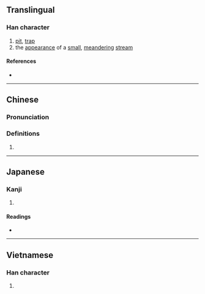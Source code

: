 {{character info/new}}
==Translingual==

===Han character===
{{Han char|rn=85|rad=水|as=04|sn=7|four=35100|canj=ETT,XETT|ids=⿰氵井}}

# [[pit]], [[trap]]
# the [[appearance]] of a [[small]], [[meander]]ing [[stream]]

====References====
* {{Han ref|kx=0607.130|dkj=17155|dj=1000.140|hdz=31558.020|uh=6C6B|ud=27755|bh=CB4D|bd=52045}}

----

==Chinese==
{{zh-forms}}

===Pronunciation===
{{zh-pron
|m=jǐng
|c=zeng2
|mn=chiáⁿ
|mc=y
|oc=y
|ma=
|cat=n
}}

===Definitions===
{{zh-hanzi}}

# {{rfdef|lang=zh}}

----

==Japanese==

===Kanji===
{{ja-kanji|grade=|rs=水04}}

# {{defn|lang=ja|sort=水04}}

====Readings====
* {{ja-readings|on=[[けい]] (kei), [[きょう]] (kyō), [[せい]] (sei), [[じょう]] (jō)|kun=}}

----

==Vietnamese==

===Han character===
{{vi-readings|rs=水04|hanviet=giếng}}

# {{defn|lang=vi|sort=水04}}